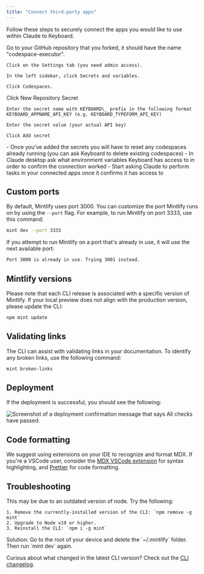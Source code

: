 ```yaml
---
title: "Connect third-party apps"
---
```


Follow these steps to securely connect the apps you would like to use within Claude to Keyboard.

<Steps>
  <Step title="Navigate to Repository Settings" iconType="regular" stepNumber={1} titleSize="h2">
    Go to your GitHub repository that you forked, it should have the name "codespace-executor".

    Click on the Settings tab (you need admin access).

    In the left sidebar, click Secrets and variables.

    Click Codespaces.
  </Step>
  <Step title="Add Repository Secrets" titleSize="h2">
    Click New Repository Secret

    Enter the secret name with KEYBOARD\_ prefix in the following format KEYBOARD_APPNAME_API_KEY (e.g. KEYBOARD_TYPEFORM_API_KEY)

    Enter the secret value (your actual API key)

    Click Add secret
  </Step>
</Steps>

<Tip>
      - Once you've added the secrets you will have to reset any codespaces already running (you can ask Keyboard to delete existing codespaces)
      - In Claude desktop ask what environment variables Keyboard has access to in order to confirm the connection worked
      - Start asking Claude to perform tasks in your connected apps once it confirms it has access to
    </Tip>

## Custom ports

By default, Mintlify uses port 3000. You can customize the port Mintlify runs on by using the `--port` flag. For example, to run Mintlify on port 3333, use this command:

```bash
mint dev --port 3333
```

If you attempt to run Mintlify on a port that's already in use, it will use the next available port:

```md
Port 3000 is already in use. Trying 3001 instead.
```

## Mintlify versions

Please note that each CLI release is associated with a specific version of Mintlify. If your local preview does not align with the production version, please update the CLI:

```bash
npm mint update
```

## Validating links

The CLI can assist with validating links in your documentation. To identify any broken links, use the following command:

```bash
mint broken-links
```

## Deployment

If the deployment is successful, you should see the following:

<Frame>
  <img
    src="/images/checks-passed.png"
    alt="Screenshot of a deployment confirmation message that says All checks have passed."
    style={{ borderRadius:"0.5rem" }}
  />
</Frame>

## Code formatting

We suggest using extensions on your IDE to recognize and format MDX. If you're a VSCode user, consider the [MDX VSCode extension](https://marketplace.visualstudio.com/items?itemName=unifiedjs.vscode-mdx) for syntax highlighting, and [Prettier](https://marketplace.visualstudio.com/items?itemName=esbenp.prettier-vscode) for code formatting.

## Troubleshooting

<AccordionGroup>
  <Accordion title='Error: Could not load the "sharp" module using the darwin-arm64 runtime'>
    This may be due to an outdated version of node. Try the following:

    1. Remove the currently-installed version of the CLI: `npm remove -g mint`
    2. Upgrade to Node v19 or higher.
    3. Reinstall the CLI: `npm i -g mint`
  </Accordion>
  <Accordion title="Issue: Encountering an unknown error">
    Solution: Go to the root of your device and delete the `~/.mintlify` folder. Then run `mint dev` again.
  </Accordion>
</AccordionGroup>

Curious about what changed in the latest CLI version? Check out the [CLI changelog](https://www.npmjs.com/package/mintlify?activeTab=versions).
